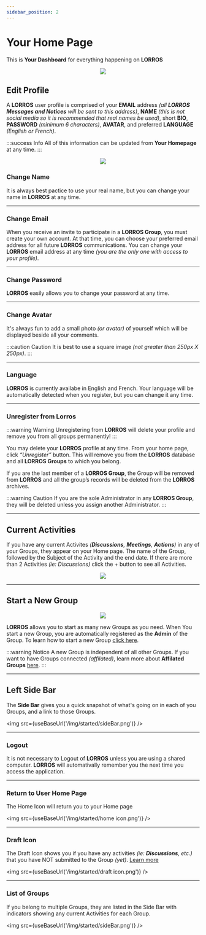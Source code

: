 ```yaml
---
sidebar_position: 2
---
```



# Your Home Page

This is **Your Dashboard** for everything happening on **LORROS**

<center>
	<img src={useBaseUrl('/img/started/user home page 2.png')} />
</center>

## Edit Profile

<!-- A **LORROS** user profile is comprised of your **USERNAME** _(this is not social media so it is recommended that real names be used)_, **EMAIL** address _(all **LORROS Messages and Notices** will be sent to this address)_, **PASSWORD** _(minimum 6 characters)_, short **BIO**, -->

A **LORROS** user profile is comprised of your **EMAIL** address _(all **LORROS Messages and Notices** will be sent to this address)_, **NAME** _(this is not social media so it is recommended that real names be used)_, short **BIO**, **PASSWORD** _(minimum 6 characters)_, **AVATAR**, and preferred **LANGUAGE** _(English or French)_.

:::success Info
All of this information can be updated from **Your Homepage** at any time.
:::

<center>
	<img src={useBaseUrl('/img/started/edit profile.png')} />
</center>

### Change Name

It is always best pactice to use your real name, but you can change your name in **LORROS** at any time.

---

### Change Email

When you receive an invite to participate in a **LORROS Group**, you must create your own account. At that time, you can choose your preferred email address for all future **LORROS** communications.
You can change your **LORROS** email address at any time _(you are the only one with access to your profile)_.

---

### Change Password

**LORROS** easily allows you to change your password at any time.

---

### Change Avatar

It's always fun to add a small photo _(or avatar)_ of yourself which will be displayed beside all your comments.

:::caution Caution
It is best to use a square image _(not greater than 250px X 250px)_.
:::

---

### Language

**LORROS** is currently availabe in English and French. Your language will be automatically detected when you register, but you can change it any time.

---

### Unregister from Lorros

:::warning Warning
Unregistering from **LORROS** will delete your profile and remove you from all groups permanently!
:::

You may delete your **LORROS** profile at any time. From your home page, click _“Unregister”_ button. This will remove you from the **LORROS** database and all **LORROS Groups** to which you belong.

If you are the last member of a **LORROS Group**, the Group will be removed from **LORROS** and all the group’s records will be deleted from the **LORROS** archives.

:::warning Caution
If you are the sole Administrator in any **LORROS Group**, they will be deleted unless you assign another Administrator.
:::

---

## Current Activities

If you have any current Activites _(**Discussions**, **Meetings**, **Actions**)_ in any of your Groups, they appear on your Home page. The name of the Group, followed by the Subject of the Activity and the end date. If there are more than 2 Activities _(ie: Discussions)_ click the + button to see all Activities.

<center>
	<img src={useBaseUrl('/img/started/active activities.png')} />
</center>

<!-- ## Active Discussions

Nascetur ridiculus mus mauris vitae ultricies leo integer malesuada. Porttitor lacus luctus accumsan tortor posuere ac ut consequat semper. Pharetra diam sit amet nisl suscipit adipiscing bibendum. Magna fermentum iaculis eu non diam phasellus vestibulum lorem sed.

<img src={useBaseUrl('/img/started/active activities.png')} />

## Active Meetings

Nascetur ridiculus mus mauris vitae ultricies leo integer malesuada. Porttitor lacus luctus accumsan tortor posuere ac ut consequat semper. Pharetra diam sit amet nisl suscipit adipiscing bibendum. Magna fermentum iaculis eu non diam phasellus vestibulum lorem sed.

<img src={useBaseUrl('/img/started/active meetings.gif')} />

## Active Actions

Nascetur ridiculus mus mauris vitae ultricies leo integer malesuada. Porttitor lacus luctus accumsan tortor posuere ac ut consequat semper. Pharetra diam sit amet nisl suscipit adipiscing bibendum. Magna fermentum iaculis eu non diam phasellus vestibulum lorem sed.

<img src={useBaseUrl('/img/started/active actions.gif')} /> -->

---

## Start a New Group

<center>
	<img src={useBaseUrl('/img/started/startNewGroup.png')} />
</center>

**LORROS** allows you to start as many new Groups as you need. When You start a new Group, you are automatically registered as the **Admin** of the Group. To learn how to start a new Group [click here](../../administration/groups).

:::warning Notice
A new Group is independent of all other Groups. If you want to have Groups connected _(affilated)_, learn more about **Affilated Groups** [here](../../administration/groups/affiliates).
:::

---

## Left Side Bar

The **Side Bar** gives you a quick snapshot of what's going on in each of you Groups, and a link to those Groups.

<img src={useBaseUrl('/img/started/sideBar.png')} />

---

### Logout

It is not necessary to Logout of **LORROS** unless you are using a shared computer. **LORROS** will automativally remember you the next time you access the application.

---

### Return to User Home Page

The Home Icon will return you to your Home page

<img src={useBaseUrl('/img/started/home icon.png')} />

---

### Draft Icon

The Draft Icon shows you if you have any activities _(ie: **Discussions**, etc.)_ that you have NOT submitted to the Group _(yet)_. [Learn more](../misc/drafts)

<img src={useBaseUrl('/img/started/draft icon.png')} />

---

### List of Groups

If you belong to multiple Groups, they are listed in the Side Bar with indicators showing any current Activities for each Group.

<img src={useBaseUrl('/img/started/sideBar.png')} />

<!-- ### Open Items

Nascetur ridiculus mus mauris vitae ultricies leo integer malesuada. Porttitor lacus luctus accumsan tortor posuere ac ut consequat semper. Pharetra diam sit amet nisl suscipit adipiscing bibendum. Magna fermentum iaculis eu non diam phasellus vestibulum lorem sed.

#### Meetings

Nascetur ridiculus mus mauris vitae ultricies leo integer malesuada. Porttitor lacus luctus accumsan tortor posuere ac ut consequat semper. Pharetra diam sit amet nisl suscipit adipiscing bibendum. Magna fermentum iaculis eu non diam phasellus vestibulum lorem sed.

#### Discussions

Nascetur ridiculus mus mauris vitae ultricies leo integer malesuada. Porttitor lacus luctus accumsan tortor posuere ac ut consequat semper. Pharetra diam sit amet nisl suscipit adipiscing bibendum. Magna fermentum iaculis eu non diam phasellus vestibulum lorem sed.

#### Actions

Nascetur ridiculus mus mauris vitae ultricies leo integer malesuada. Porttitor lacus luctus accumsan tortor posuere ac ut consequat semper. Pharetra diam sit amet nisl suscipit adipiscing bibendum. Magna fermentum iaculis eu non diam phasellus vestibulum lorem sed.

#### Drafts

Nascetur ridiculus mus mauris vitae ultricies leo integer malesuada. Porttitor lacus luctus accumsan tortor posuere ac ut consequat semper. Pharetra diam sit amet nisl suscipit adipiscing bibendum. Magna fermentum iaculis eu non diam phasellus vestibulum lorem sed. -->

<!-- #### Referred

Nascetur ridiculus mus mauris vitae ultricies leo integer malesuada. Porttitor lacus luctus accumsan tortor posuere ac ut consequat semper. Pharetra diam sit amet nisl suscipit adipiscing bibendum. Magna fermentum iaculis eu non diam phasellus vestibulum lorem sed.

## Accept an Invitation

Nascetur ridiculus mus mauris vitae ultricies leo integer malesuada. Porttitor lacus luctus accumsan tortor posuere ac ut consequat semper. Pharetra diam sit amet nisl suscipit adipiscing bibendum. Magna fermentum iaculis eu non diam phasellus vestibulum lorem sed.

### Not a User

Nascetur ridiculus mus mauris vitae ultricies leo integer malesuada. Porttitor lacus luctus accumsan tortor posuere ac ut consequat semper. Pharetra diam sit amet nisl suscipit adipiscing bibendum. Magna fermentum iaculis eu non diam phasellus vestibulum lorem sed.

### Current User

Nascetur ridiculus mus mauris vitae ultricies leo integer malesuada. Porttitor lacus luctus accumsan tortor posuere ac ut consequat semper. Pharetra diam sit amet nisl suscipit adipiscing bibendum. Magna fermentum iaculis eu non diam phasellus vestibulum lorem sed. -->
